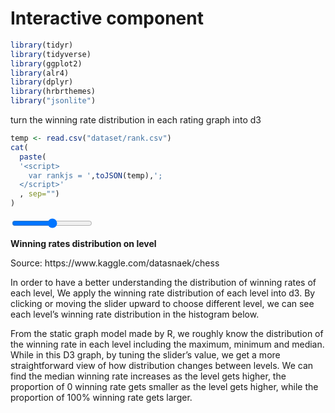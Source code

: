 # Interactive component


```r
library(tidyr)
library(tidyverse)
library(ggplot2)
library(alr4)
library(dplyr)
library(hrbrthemes)
library("jsonlite")
```

turn the winning rate distribution in each rating graph into d3
```r
temp <- read.csv("dataset/rank.csv")
cat(
  paste(
  '<script>
    var rankjs = ',toJSON(temp),';
  </script>'
  , sep="")
)
```
<div class="slidecontainer">
  <input type="range" min="1" max="5" value="3" class="slider" id="myRange">
  <p><b>Winning rates distribution on level <span id="demo"></span></b></p>
</div>


<script src="https://d3js.org/d3.v6.js"></script>
<div id="my_dataviz"></div>
<p>Source: https://www.kaggle.com/datasnaek/chess</p>

<p> In order to have a better understanding the distribution of winning rates of each level, 
We apply the winning rate distribution of each level into d3. 
By clicking or moving the slider upward to choose different level,
we can see each level's winning rate distribution in the histogram below.
</p>

<p>
From the static graph model made by R, we roughly know the distribution of the winning rate in each level including the maximum, minimum and median.
While in this D3 graph, by tuning the slider's value, we get a more straightforward view of how distribution changes between levels. 
We can find the median winning rate increases as the level gets higher, the proportion of 0 winning rate gets smaller as the level gets higher, 
while the proportion of 100% winning rate gets larger. 
</p>

<script>
var slider = document.getElementById("myRange");
var output = document.getElementById("demo");
output.innerHTML = slider.value; // Display the default slider value

// Update the current slider value (each time you drag the slider handle)
slider.oninput = function() {
  output.innerHTML = this.value;
}

var w = 600;
var h = 500;
var margin = {top: 10, right: 30, bottom: 30, left: 40},
    width = w - margin.left - margin.right,
    height = h - margin.top - margin.bottom;
var innerWidth = w - margin.left - margin.right;
var innerHeight = h - margin.top - margin.bottom;

// set the dimensions and margins of the graph


// append the svg object to the body of the page
var svg = d3.select("#my_dataviz")
  .append("svg")
    .attr("width", w)
    .attr("height", h)

svg.append("rect")
   .attr("x", 0)
        .attr("y", 0)
        .attr("width", w)
        .attr("height", h)
        .attr("fill", "white");

// X axis: scale and draw:

var x = d3.scaleLinear()
      .domain([0, 1.1])     // can use this instead of 1000 to have the max of data: d3.max(data, function(d) { return +d.price })
      .range([0, innerWidth]);

var dur = 750

// get the data

function getBins(data, level, nbin) {
  var temp = d3.histogram()
      .value(function(d) { return d.winning_rate; })   // I need to give the vector of value // then the domain of the graphic
      .domain([0,1.1])
      .thresholds(x.ticks(nbin));
  var length = data["winning_rate"].length;
  var dataarr = []
  for(var k =0; k<length; k++)
  {
    dataarr.push({"id":data["id"][k], "match_num":data["match_num"][k],
                   "winning_rate":data["winning_rate"][k], "level":data["level"][k]})
  }
  return temp(dataarr.filter(element => element.level == level))
}

var bins = getBins(rankjs, "level 3", 10)

var yScale = d3.scaleLinear()
  .domain([0, d3.max(bins, function(d){return d.length;})])
  .range([innerHeight, 0])

var xScale = d3.scaleLinear()
      .domain([0, 1.1])
      .range([0, innerWidth]);

var xAxis = d3.axisBottom()
  .scale(xScale);

var yAxis = d3.axisLeft()
  .scale(yScale);

var bars = svg.append("g")
        .attr("id", "plot")
        .attr("transform", `translate (${margin.left}, ${margin.top})`)
        .selectAll("rect")
        .data(bins);

bars.enter().append("rect")
        .merge(bars)
        .transition()
        .attr("x", (d,i)=>xScale(i/10))
        .attr("y", d=> yScale(d.length))
        .attr("width", function(d) {
    return x(d.x1) - x(d.x0);
  })
        .attr("height", d => innerHeight - yScale(d.length))
        .attr("fill", "#69b3a2");

svg.append("g")
        .attr("class", "xAxis")
        .attr("transform", `translate (${margin.left}, ${h - margin.bottom})`)
        .call(xAxis);

svg.append("g")
        .attr("class", "yAxis")
        .attr("transform", `translate (${margin.left}, ${margin.top})`)
        .call(yAxis);

svg.append("text")
    .attr("class", "x label")
    .attr("text-anchor", "end")
    .attr("x", w)
    .attr("y", h)
    .text("WINNING RATE");
svg.append("text")
    .attr("class", "y label")
    .attr("text-anchor", "end")
    .attr("y", 0)
    .attr("dy", ".75em")
    .attr("transform", "rotate(-90)")
    .text("FREQUENCY");

d3.select(".slidecontainer").select("#myRange")
  .on("click", function () {
    var slider = document.getElementById("myRange");
    if(slider.value == 1){ plot(rankjs, "level 1", 10)}
    else if(slider.value == 5){plot(rankjs, "level 5", 10 )}
    else (plot(rankjs, "level "+slider.value,10))
})

var plot = function(data, tmplevel, nbin) {
  // And apply this function to data to get the bins
  var bins = getBins(data, tmplevel, nbin)

  xScale.domain([0,1.1]);

  yScale.domain([0, d3.max(bins, function(d){return d.length;})]);

  var bars = svg.select("#plot")
            .selectAll("rect")
            .data(bins);
  console.log(bins)
   bars.enter()
          .append("rect")
            .attr("x", d => xScale(d.x0) )
            .attr("y", d => yScale(d.length))
            .attr("width", xScale(1)/(nbin))
            .attr("height", d => innerHeight - yScale(d.length))
            .attr("fill", "#69b3a2")
          .merge(bars)
            .transition()
            .duration(dur)
            .ease(d3.easeLinear)
            .attr("x", d => xScale(d.x0) )
            .attr("y", d => yScale(d.length))
            .attr("width", xScale(1)/(nbin))
            .attr("height", d => innerHeight - yScale(d.length))
  
  bars.exit().remove();
  // Y axis: scale and draw:
  svg.select(".xAxis")
            .transition()
            .duration(dur)
            .ease(d3.easeLinear)
            .call(xAxis);
 svg.select(".yAxis")
            .transition()
            .duration(dur)
            .ease(d3.easeLinear)
            .call(yAxis);
}


</script>